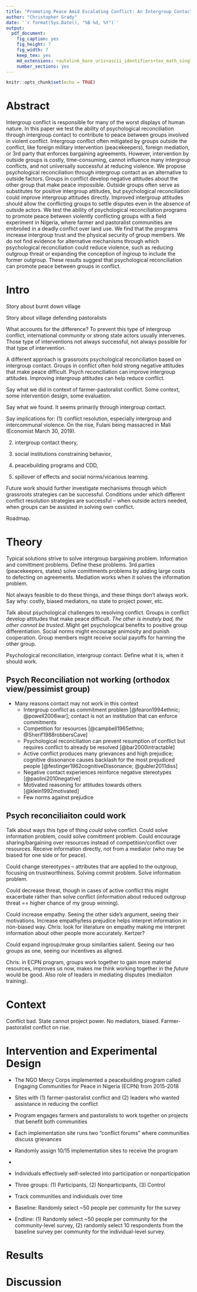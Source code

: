 ```yaml
---
title: "Promoting Peace Amid Escalating Conflict: An Intergroup Contact Field Experiment in Nigeria - Overall Outline"
author: "Christopher Grady"
date: '`r format(Sys.Date(), "%B %d, %Y")`'
output:
  pdf_document:
    fig_caption: yes
    fig_height: 7
    fig_width: 7
    keep_tex: yes
    md_extensions: +autolink_bare_uris+ascii_identifiers+tex_math_single_backslash
    number_sections: yes
---
```


```r
knitr::opts_chunk$set(echo = TRUE)
```

# Abstract

Intergroup conflict is responsible for many of the worst displays of human nature.  In this paper we test the ability of psychological reconciliation through intergroup contact to contribute to peace between groups involved in violent conflict.  Intergroup conflict often mitigated by groups outside the conflict, like foreign military intervention (peacekeepers), foreign mediation, or 3rd party that enforces bargaining agreements.  However, intervention by outside groups is costly, time-consuming, cannot influence many intergroup conflicts, and not universally successful at reducing violence.  We propose psychological reconciliation through intergroup contact as an alternative to outside factors.  Groups in conflict develop negative attitudes about the other group that make peace impossible.  Outside groups often serve as substitutes for positive intergroup attitudes, but psychological reconciliation could improve intergroup attitudes directly.  Improved intergroup attitudes should allow the conflicting groups to settle disputes even in the absence of outside actors.  We test the ability of psychological reconciliation programs to promote peace between violently conflicting groups with a field experiment in Nigeria, where farmer and pastoralist communities are embroiled in a deadly conflict over land use.  We find that the programs increase intergroup trust and the physical security of group members.  We do not find evidence for alternative mechanisms through which psychological reconciliation could reduce violence, such as reducing outgroup threat or expanding the conception of ingroup to include the former outgroup.  These results suggest that psychological reconciliation can promote peace between groups in conflict.


# Intro

Story about burnt down village

Story about village defending pastoralists

What accounts for the difference?  To prevent this type of intergroup conflict, international community or strong state actors usually intervenes.  Those type of interventions not always successful, not always possible for that type of intervention.

A different approach is grassroots psychological reconciliation based on intergroup contact.  Groups in conflict often hold strong negative attitudes that make peace difficult.  Psych reconciliation can improve intergroup attitudes.  Improving intergroup attitudes can help reduce conflict.

Say what we did in context of farmer-pastoralist conflict.  Some context, some intervention design, some evaluation.

Say what we found.  It seems primarily through intergroup contact.  

Say implications for: (1) conflict resolution, especially intergroup and intercommunal violence.  On the rise, Fulani being massacred in Mali (Economist March 30, 2019).

(2) intergroup contact theory, 

(3) social institutions constraining behavior, 

(4) peacebuilding programs and CDD, 

(5) spillover of effects and social norms/vicarious learning.

Future work should further investigate mechanisms through which grassroots strategies can be successful.  Conditions under which different conflict resolution strategies are successful -- when outside actors needed, when groups can be assisted in solving own conflict.

Roadmap.

# Theory

Typical solutions strive to solve intergroup bargaining problem.  Information and comittment problems.  Define these problems.  3rd parties (peacekeepers, states) solve comittments problems by adding large costs to defecting on agreements.  Mediation works when it solves the information problem.

Not always feasible to do these things, and these things don't always work.  Say why: costly, biased mediators, no state to project power, etc.

Talk about psychological challenges to resolving conflict.  Groups in conflict develop attitudes that make peace difficult.  _The other is innately bad, the other cannot be trusted_.  Might get psychological benefits to positive group differentiation.  Social norms might encourage animosity and punish cooperation. Group members might receive social payoffs for harming the other group.

Psychological reconciliation, intergroup contact.  Define what it is, when it should work.

## Psych Reconciliation not working (orthodox view/pessimist group)

- Many reasons contact may not work in this context
    - Intergroup conflict as commitment problem [@fearon1994ethnic; @powell2006war]; contact is not an institution that can enforce commitments
    - Competition for resources [@campbell1965ethno; @Sherif1988robbersCave]
    - Psychological reconciliation can prevent resumption of conflict but requires conflict to already be resolved  [@bar2000intractable]
\pause
\bigskip
    - Active conflict produces many grievances and high prejudice; cognitive dissonance causes backlash for the most prejudiced people [@festinger1962cognitiveDissonance; @gubler2011diss]
    - Negative contact experiences reinforce negative stereotypes [@paolini2010negative]
    - Motivated reasoning for attitudes towards others [@klein1992motivated]
    - Few norms against prejudice <!--Extent that contact activates "norms against prejudice", no good here. -->

## Psych reconciliaiton could work

Talk about ways this type of thing _could_ solve conflict.  Could solve information problem, could solve comittment problem.  Could encourage sharing/bargaining over resources instead of competition/conflict over resources.  Receive information directly, not from a mediator (who may be biased for one side or for peace).

Could change stereotypes -- attributes that are applied to the outgroup, focusing on trustworthiness. Solving commit problem. Solve information problem.

Could decrease threat, though in cases of active conflict this might exacerbate rather than solve conflict (information about reduced outgroup threat == higher chance of my group winning).

Could increase empathy.  Seeing the other side's argument, seeing their motivations. Increase empathy/less prejudice helps interpret information in non-biased way. Chris: look for literature on empathy making me interpret information about other people more accurately.  Kertzer?

Could expand ingroup/make group similarities salient.  Seeing our two groups as one, seeing our incentives as aligned.

Chris: in ECPN program, groups work together to gain more material resources, improves us now, makes me think working together in the _future_ would be good.  Also role of leaders in mediating disputes (mediaiton training).

# Context

Conflict bad.  State cannot project power.  No mediators, biased.  Farmer-pastoralist conflict on rise.

# Intervention and Experimental Design

- The NGO Mercy Corps implemented a peacebuilding program called Engaging Communities for Peace in Nigeria (ECPN) from 2015-2018
- Sites with (1) farmer-pastoralist conflict and (2) leaders who wanted assistance in reducing the conflict 
- Program engages farmers and pastoralists to work together on projects that benefit both communities
- Each implementation site runs two "conflict forums" where communities discuss grievances


- Randomly assign 10/15 implementation sites to receive the program
- \sout{Randomly assign 50 individuals in each community to participate or not participate in project committees}
- Individuals effectively self-selected into participation or nonparticipation
- Three groups: (1) Participants, (2) Nonparticipants, (3) Control

- Track communities and individuals over time
- Baseline: Randomly select ~50 people per community for the survey
- Endline: (1) Randomly select ~50 people per community for the community-level survey, (2) randomly select 10 respondents from the baseline survey per community for the individual-level survey.

# Results


# Discussion

